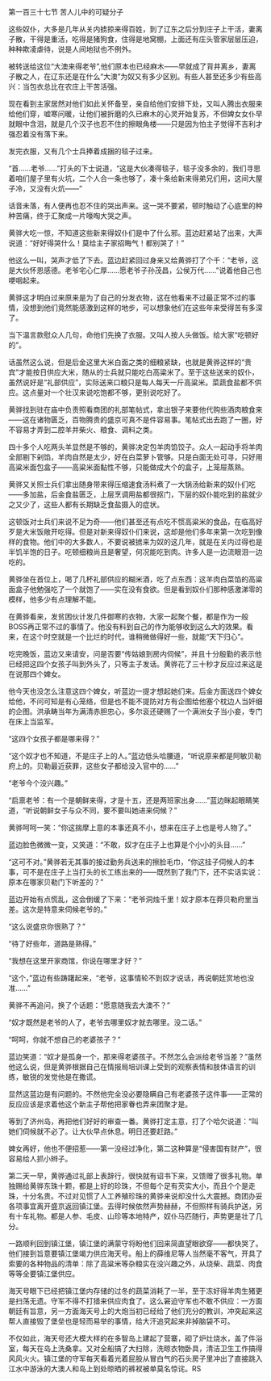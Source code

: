 

第一百三十七节 苦人儿中的可疑分子

这些奴仆，大多是几年从关内掳掠来得百姓，到了辽东之后分到庄子上干活，妻离子散，干得是重活，吃得是猪狗食，住得是地窝棚，上面还有庄头管家层层压迫，种种欺凌虐待，说是人间地狱也不例外。

被转送给这位“大澳来得老爷”,他们原本也已经麻木――早就成了背井离乡，妻离子散之人，在辽东还是在什么“大澳”为奴又有多少区别。有些人甚至还多少有些高兴：当包衣总比在农庄上干苦活强。

现在看到主家居然对他们如此关怀备至，亲自给他们安排下处，又叫人腾出衣服来给他们穿，嘘寒问暖，让他们被折磨的久已麻木的心灵开始复苏，不但婢女女仆早就眼中含泪，就是几个汉子也忍不住的擦眼角楼――只是因为怕主子觉得不吉利才强忍着没有落下来。

发完衣服，又有几个士兵捧着成捆的毯子过来。

“首……老爷……”打头的下士说道，“这是大伙凑得毯子，毯子没多余的，我们寻思着咱们屋子里有火坑，二个人合一条也够了，凑十条给新来得弟兄们用，这间大屋子冷，又没有火炕――”

话音未落，有人便再也忍不住的哭出声来。这一哭不要紧，顿时触动了心底里的种种苦痛，终于汇聚成一片嚎啕大哭之声。

黄骅大吃一惊，不知道这些新来得奴仆们是中了什么邪。蓝边赶紧站了出来，大声说道：“好好得哭什么！莫给主子家招晦气！都别哭了！”

他这么一叫，哭声才低了下去。蓝边赶紧回过身来又给黄骅打了个千：“老爷，这是大伙怀恩感德。老爷宅心仁厚……愿老爷子孙茂昌，公侯万代……”说着他自己也哽咽起来。

黄骅这才明白过来原来是为了自己的分发衣物，这在他看来不过最正常不过的事情，没想到他们竟然能感激到这样的地步，可以想象他们在这些年来受得苦有多深了。

当下温言款慰众人几句，命他们先换了衣服。又叫人按人头做饭。给大家“吃顿好的”。

话虽然这么说，但是后金这里大米白面之类的细粮紧缺，也就是黄骅这样的“贵宾”才能按日供应大米，随从的士兵就只能吃白高粱米了。至于这些送来的奴仆，虽然说好是“礼部供应”，实际送来口粮只是每人每天一斤高粱米。菜蔬食盐都不供应。这点量对一个壮汉来说吃饱都不够，更别说吃好了。

黄骅找到驻在庙中负责照看商团的礼部笔帖式，拿出银子来要他代购些酒肉粮食来――这在诸物匮乏，百物腾贵的盛京可真不是件容易事。笔帖式出去跑了一圈，好不容易才弄到二腔羊并柴火、粮食、调料之类。

四十多个人吃两头羊显然是不够的，黄骅决定包羊肉馅饺子。众人一起动手将羊肉全部剔下剁馅，羊肉自然是太少，好在白菜萝卜管够。只是白面无处可寻，只好用高粱米面包盒子――高粱米面黏性不够，只能做成大个的盒子，上笼屉蒸熟。

黄骅又关照士兵们拿出随身带来得压缩速食汤料煮了一大锅汤给新来的奴仆们吃――多加盐，后金食盐匮乏，上层烹调用盐都很抠门，下层的奴仆能吃到的盐就少之又少了，这些人都有长期缺乏食盐摄入的症状。

这顿饭对士兵们来说不足为奇――他们甚至还有点吃不惯高粱米的食品，在临高好歹是大米饭敞开吃得。但是对新来得奴仆们来说，这却是他们多年来第一次吃到像样的食物。他们中的大多数人，不要说被掳来为奴的这几年，就是在关内过得也是半饥半饱的日子。吃顿细粮尚且是奢望，何况能吃到肉。许多人是一边流眼泪一边吃的。

黄骅坐在首位上，喝了几杯礼部供应的糊米酒，吃了点东西：这羊肉白菜馅的高粱面盒子他勉强吃了一个就饱了――实在没有食欲。但是看到奴仆们那种感激涕零的模样，他多少有点理解不能。

在黄骅看来，发贫困伙计发几件御寒的衣物，大家一起聚个餐，都是作为一般BOSS再正常不过的事情了。他没有料到自己的作为能够收到这么大的效果。看来，在这个时空就是一个比烂的时代，谁稍微做得好一些，就能“天下归心”。

吃完晚饭，蓝边又来请安，问是否要“传姑娘到房内伺候”，并且十分殷勤的表示他已经把这四个女孩子叫到外头了，只等主子发话。黄骅花了三十秒才反应过来这是在说那四个婢女。

他今天也没怎么注意这四个婢女，听蓝边一提才想起她们来。后金方面送四个婢女给他，不问可知是有心笼络，但是也不能不提防对方有企图给他塞个枕边人当奸细的企图。洪承畴当年为满清赤胆忠心，多尔衮还硬赐了一个满洲女子当小妾，专门在床上当监军。

“这四个女孩子都是哪来得？”

“这个奴才也不知道，不是庄子上的人。”蓝边低头哈腰道，“听说原来都是阿敏贝勒府上的。贝勒最近获罪，这些女子都给没入官中的……”

“老爷今个没兴趣。”

“启禀老爷：有一个是朝鲜来得，才是十五，还是两班家出身……”蓝边眯起眼睛笑道，“听说朝鲜女子与众不同，要不要叫她进来伺候？”

黄骅呵呵一笑：“你这揣摩上意的本事还真不小，想来在庄子上也是号人物了。”

蓝边脸色微微一变，又笑道：“不敢，奴才在庄子上也算是个小小的头目……”

“这可不对。”黄骅若无其事的接过勤务兵送来的擦脸毛巾，“你这挂子伺候人的本事，可不是在庄子上当打头的长工练出来的――既然到了我门下，还不实话实说：原本在哪家贝勒门下听差的？”

蓝边开始有点慌乱，这会倒缓了下来：“老爷洞烛千里！奴才原本在莽贝勒府里当差。这次是特意来伺候老爷的。”

“这么说盛京你很熟了？”

“待了好些年，道路是熟得。”

“我想在这里开家商馆，你说在哪里才好？”

“这个，”蓝边有些踌躇起来，“老爷，这事情轮不到奴才说话，再说朝廷赏地也没准……”

黄骅不再追问，换了个话题：“愿意随我去大澳不？”

“奴才既然是老爷的人了，老爷去哪里奴才就去哪里。没二话。”

“呵呵，你就不想自己的老婆孩子？”

蓝边笑道：“奴才是孤身一个，那来得老婆孩子。不然怎么会派给老爷当差？”虽然他这么说，但是黄骅根据自己在情报局培训课上受到的观察表情和肢体语言的训练，敏锐的发觉他是在撒谎。

显然这蓝边是有问题的。不然他完全没必要隐瞒自己有老婆孩子这件事――正常的反应应该是求着他这个新主子帮他把家眷也弄来团聚才是。

等到了济州岛，再把他们好好的审查一番。黄骅打定主意，打了个哈欠说道：“叫她们伺候就不必了。让大伙早点休息。明日还要赶路。”

婢女再好，他也不便招惹――第一没经过净化，第二这种算是“侵害国有财产”，很容易给人抓小辫子。

第二天一早，黄骅通过礼部上表辞行，很快就有诏书下来，又馈赠了很多礼物。单独赐给黄骅东珠十颗，都是上好的珍珠，不但每个足有芡实大小，而且个个是走珠，十分名贵。不过对见惯了人工养殖珍珠的黄骅来说却没什么大震撼。商团办妥各项事宜离开盛京返回镇江堡。去得时候依然声势赫赫，不但照样有骑兵护送，另有十车礼物。都是人参、毛皮、山珍等本地特产，奴仆马匹随行，声势更是壮了几分。

一路顺利回到镇江堡，镇江堡的满蒙守将盼他们回来简直望眼欲穿――都快哭了。他们接到旨意要镇江堡竭力供应海天号。船上的薛维尼等人当然毫不客气，开具了索要的各种物品的清单：除了高粱米等杂粮实在没兴趣之外，从烧柴、蔬菜、肉食等等全要镇江堡供应。

海天号眼下已经把镇江堡内存储的过冬的蔬菜消耗了一半，至于冻好得羊肉生猪更是扫荡无遗。守军不得不打猎来供应肉食了。这么窘迫守军也不敢不供应：一方面朝廷有旨意，另一方面海天号上的大炮当初已经给了他们充分的教训，冲突起来这帮人直接毁了堡垒也是轻而易举的事情，给大汗追究起来非掉脑袋不可。

不仅如此，海天号还大模大样的在多智岛上建起了营寨，砌了炉灶烧水，盖了件浴室，每天在岛上洗桑拿。又对全船搞了大扫除，洗晾衣物卧具，清洁卫生工作搞得风风火火。镇江堡的守军每天看着光着屁股从冒白气的石头房子里冲出了直接跳入江水中游泳的大澳人和岛上到处晾晒的裤衩被单莫名惊诧。RS

